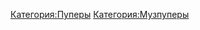 {{Инфобокс для пуперов
|title2=Swaitis
|другие_ники=
|image3=[[Файл:Swaitis.jpg|left]]
|caption3=
|сферы_творчества=RYTP, (R)YTPMV
|год_начала=
|image4=
|caption4=
|имя_фамилия=
|дата_рождения=
|место_проживания=
|ссылки=
*[https://www.youtube.com/channel/UCLXgqX5V5YeeEqDmS0fOeDw Youtube]
*[https://vk.com/swaeiou Группа ВК]
}}
[[Категория:Пуперы]]
[[Категория:Музпуперы]]